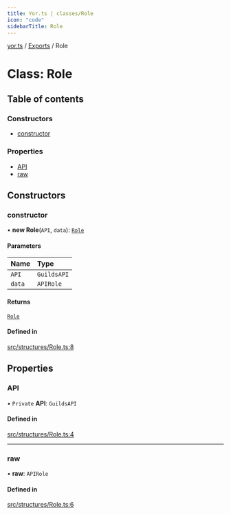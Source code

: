 ```yaml
---
title: Yor.ts | classes/Role
icon: "code"
sidebarTitle: Role
---
```

[yor.ts](../README) / [Exports](../modules) / Role

# Class: Role

## Table of contents

### Constructors

- [constructor](Role#constructor)

### Properties

- [API](Role#api)
- [raw](Role#raw)

## Constructors

### constructor

• **new Role**(`API`, `data`): [`Role`](Role)

#### Parameters

| Name | Type |
| :------ | :------ |
| `API` | `GuildsAPI` |
| `data` | `APIRole` |

#### Returns

[`Role`](Role)

#### Defined in

[src/structures/Role.ts:8](https://github.com/OreOreki/interactions.ts/blob/8ac09b8/src/structures/Role.ts#L8)

## Properties

### API

• `Private` **API**: `GuildsAPI`

#### Defined in

[src/structures/Role.ts:4](https://github.com/OreOreki/interactions.ts/blob/8ac09b8/src/structures/Role.ts#L4)

___

### raw

• **raw**: `APIRole`

#### Defined in

[src/structures/Role.ts:6](https://github.com/OreOreki/interactions.ts/blob/8ac09b8/src/structures/Role.ts#L6)
